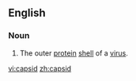 ==English==
{{wikipedia}}

===Noun===
{{en-noun}}

# The outer [[protein]] [[shell]] of a [[virus]].

[[vi:capsid]]
[[zh:capsid]]